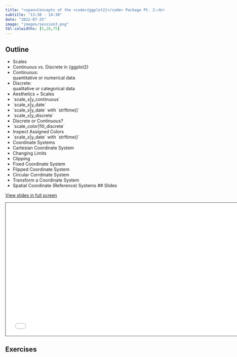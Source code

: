 ```yaml
---
title: "<span>Concepts of the <code>{ggplot2}</code> Package Pt. 2:<br><span style='font-weight:500;'>Facets, Scales, and Coordinate System (Continued)</span></span>"
subtitle: "13:30 - 14:30"
date: "2022-07-25"
image: "images/session3.png"
tbl-colwidths: [5,20,75]
---
```


## Outline

-   Scales
-   Continuous vs. Discrete in {ggplot2}
-   Continuous:<br>quantitative or numerical data
-   Discrete:<br>qualitative or categorical data
-   Aesthetics + Scales
-   \`scale_x\|y_continuous\`
-   \`scale_x\|y_date\`
-   \`scale_x\|y_date\` with \`strftime()\`
-   \`scale_x\|y_discrete\`
-   Discrete or Continuous?
-   \`scale_color\|fill_discrete\`
-   Inspect Assigned Colors
-   \`scale_x\|y_date\` with \`strftime()\`
-   Coordinate Systems
-   Cartesian Coordinate System
-   Changing Limits
-   Clipping
-   Fixed Coordinate System
-   Flipped Coordinate System
-   Circular Corrdinate System
-   Transform a Coordinate System
-   Spatial Coordinate (Reference) Systems \## Slides

[View slides in full screen](../materials/03_concepts_pt2.html)

```{=html}
<iframe class="slide-deck" src="../materials/03_concepts_pt2.html" height="420" width="747" style="border: 1px solid #2e3846;"></iframe>
```
## Exercises

::: {#exercises}
:::
